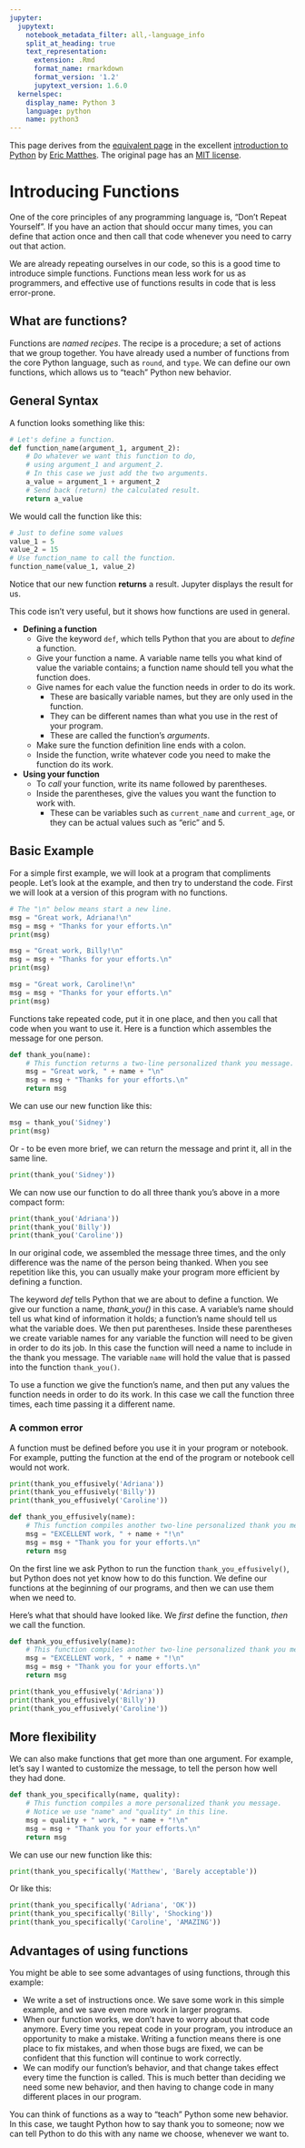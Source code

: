 ```yaml
---
jupyter:
  jupytext:
    notebook_metadata_filter: all,-language_info
    split_at_heading: true
    text_representation:
      extension: .Rmd
      format_name: rmarkdown
      format_version: '1.2'
      jupytext_version: 1.6.0
  kernelspec:
    display_name: Python 3
    language: python
    name: python3
---
```


This page derives from the [equivalent
page](http://introtopython.org/introducing_functions.html) in the excellent
[introduction to Python](http://introtopython.org) by [Eric
Matthes](https://github.com/ehmatthes).  The original page has an [MIT
license](https://github.com/ehmatthes/intro_programming/blob/master/LICENSE.md).


# Introducing Functions

One of the core principles of any programming language is, "Don't Repeat Yourself". If you have an action that should occur many times, you can define that action once and then call that code whenever you need to carry out that action.

We are already repeating ourselves in our code, so this is a good time to introduce simple functions. Functions mean less work for us as programmers, and effective use of functions results in code that is less error-prone.


## What are functions?

Functions are *named recipes*. The recipe is a procedure; a set of actions
that we group together. You have already used a number of functions from the
core Python language, such as `round`, and `type`. We can define our own
functions, which allows us to "teach" Python new behavior.


## General Syntax

A function looks something like this:

```python
# Let's define a function.
def function_name(argument_1, argument_2):
    # Do whatever we want this function to do,
    # using argument_1 and argument_2.
    # In this case we just add the two arguments.
    a_value = argument_1 + argument_2
    # Send back (return) the calculated result.
    return a_value
```

We would call the function like this:

```python
# Just to define some values
value_1 = 5
value_2 = 15
# Use function_name to call the function.
function_name(value_1, value_2)
```

Notice that our new function **returns** a result.  Jupyter displays the
result for us.

This code isn't very useful, but it shows how functions are used in general.

- **Defining a function**
    - Give the keyword `def`, which tells Python that you are about to
      *define* a function.
    - Give your function a name. A variable name tells you what kind of value
      the variable contains; a function name should tell you what the function
      does.
    - Give names for each value the function needs in order to do its work.
        - These are basically variable names, but they are only used in the
          function.
        - They can be different names than what you use in the rest of your
          program.
        - These are called the function's *arguments*.
    - Make sure the function definition line ends with a colon.
    - Inside the function, write whatever code you need to make the function
      do its work.
- **Using your function**
    - To *call* your function, write its name followed by parentheses.
    - Inside the parentheses, give the values you want the function to work
      with.
        - These can be variables such as `current_name` and `current_age`, or
          they can be actual values such as "eric" and 5.


## Basic Example

For a simple first example, we will look at a program that compliments people.
Let's look at the example, and then try to understand the code. First we will
look at a version of this program with no functions.

```python
# The "\n" below means start a new line.
msg = "Great work, Adriana!\n"
msg = msg + "Thanks for your efforts.\n"
print(msg)

msg = "Great work, Billy!\n"
msg = msg + "Thanks for your efforts.\n"
print(msg)

msg = "Great work, Caroline!\n"
msg = msg + "Thanks for your efforts.\n"
print(msg)
```

Functions take repeated code, put it in one place, and then you call that code
when you want to use it. Here is a function which assembles the message for one person.

```python
def thank_you(name):
    # This function returns a two-line personalized thank you message.
    msg = "Great work, " + name + "\n"
    msg = msg + "Thanks for your efforts.\n"
    return msg
```

We can use our new function like this:

```python
msg = thank_you('Sidney')
print(msg)
```

Or - to be even more brief, we can return the message and print it, all in the same line.

```python
print(thank_you('Sidney'))
```

We can now use our function to do all three thank you's above in a more
compact form:

```python
print(thank_you('Adriana'))
print(thank_you('Billy'))
print(thank_you('Caroline'))
```

In our original code, we assembled the message three times, and the only
difference was the name of the person being thanked. When you see repetition
like this, you can usually make your program more efficient by defining a
function.

The keyword *def* tells Python that we are about to define a function. We give our function a name, *thank\_you()* in this case. A variable's name should tell us what kind of information it holds; a function's name should tell us what the variable does.  We then put parentheses. Inside these parentheses we create variable names for any variable the function will need to be given in order to do its job. In this case the function will need a name to include in the thank you message. The variable `name` will hold the value that is passed into the function `thank_you()`.

To use a function we give the function's name, and then put any values the function needs in order to do its work. In this case we call the function three times, each time passing it a different name.


### A common error

A function must be defined before you use it in your program or notebook. For
example, putting the function at the end of the program or notebook cell would
not work.

```python
print(thank_you_effusively('Adriana'))
print(thank_you_effusively('Billy'))
print(thank_you_effusively('Caroline'))

def thank_you_effusively(name):
    # This function compiles another two-line personalized thank you message.
    msg = "EXCELLENT work, " + name + "!\n"
    msg = msg + "Thank you for your efforts.\n"
    return msg
```

On the first line we ask Python to run the function `thank_you_effusively()`,
but Python does not yet know how to do this function. We define our functions
at the beginning of our programs, and then we can use them when we need to.

Here's what that should have looked like.  We *first* define the function, *then* we call the function.

```python
def thank_you_effusively(name):
    # This function compiles another two-line personalized thank you message.
    msg = "EXCELLENT work, " + name + "!\n"
    msg = msg + "Thank you for your efforts.\n"
    return msg

print(thank_you_effusively('Adriana'))
print(thank_you_effusively('Billy'))
print(thank_you_effusively('Caroline'))
```

## More flexibility

We can also make functions that get more than one argument.  For example, let's say I wanted to customize the message, to tell the person how well they had done.

```python
def thank_you_specifically(name, quality):
    # This function compiles a more personalized thank you message.
    # Notice we use "name" and "quality" in this line.
    msg = quality + " work, " + name + "!\n"
    msg = msg + "Thank you for your efforts.\n"
    return msg
```

We can use our new function like this:

```python
print(thank_you_specifically('Matthew', 'Barely acceptable'))
```

Or like this:

```python
print(thank_you_specifically('Adriana', 'OK'))
print(thank_you_specifically('Billy', 'Shocking'))
print(thank_you_specifically('Caroline', 'AMAZING'))
```

## Advantages of using functions

You might be able to see some advantages of using functions, through this example:

- We write a set of instructions once. We save some work in this simple
  example, and we save even more work in larger programs.
- When our function works, we don't have to worry about that code anymore.
  Every time you repeat code in your program, you introduce an opportunity to
  make a mistake. Writing a function means there is one place to fix mistakes,
  and when those bugs are fixed, we can be confident that this function will
  continue to work correctly.
- We can modify our function's behavior, and that change takes effect every
  time the function is called. This is much better than deciding we need some
  new behavior, and then having to change code in many different places in our
  program.


You can think of functions as a way to "teach" Python some new behavior. In
this case, we taught Python how to say thank you to someone; now we can tell
Python to do this with any name we choose, whenever we want to.
